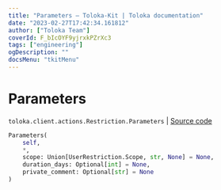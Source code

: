 ```yaml
---
title: "Parameters — Toloka-Kit | Toloka documentation"
date: "2023-02-27T17:42:34.161812"
author: ["Toloka Team"]
coverId: F_bIcOYF9yjrxkPZrXc3
tags: ["engineering"]
ogDescription: ""
docsMenu: "tkitMenu"
---
```


# Parameters
`toloka.client.actions.Restriction.Parameters` | [Source code](https://github.com/Toloka/toloka-kit/blob/v1.1.4/src/client/actions.py#L52)

```python
Parameters(
    self,
    *,
    scope: Union[UserRestriction.Scope, str, None] = None,
    duration_days: Optional[int] = None,
    private_comment: Optional[str] = None
)
```